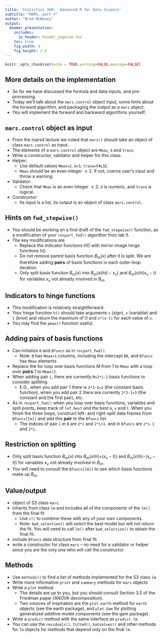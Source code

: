 ```yaml
---
title: 'Statistics 360:  Advanced R for Data Science'
subtitle: "MARS, part V"
author: "Brad McNeney"
output: 
  beamer_presentation:
    includes:
      in_header: header_pagenum.tex
    toc: true
    fig_width: 4
    fig_height: 2.5
---
```


```r
knitr::opts_chunk$set(echo = TRUE,warning=FALSE,message=FALSE)
```

## More details on the implementation

* So far we have discussed the formula and data inputs, and pre-processing.
* Today we'll talk about the `mars.control` object input, some hints 
about the forward algorithm, and packaging the output as a `mars` object.
* You will implement the forward and backward algorithms yourself. 

## `mars.control` object as input

* From the mars4 lecture we noted that `mars()` should take
an object of class `mars.control` as input.
* The elements of a `mars.control` object are 
`Mmax`, `d` and `trace`. 
* Write a constructor, validator and helper for this class.
* Helper: 
    * Use default values `Mmax=2`, `d=3`, `trace=FALSE`. 
    * `Mmax` should be an even integer $\geq2$. If not, coerce user's
    input and throw a warning.
* Validator:
    * Check that `Mmax` is an even integer $\geq2$, `d` is numeric,
    and `trace` is logical.
* Constructor:
    * Its input is a list, its output is an object of class `mars.control`.


## Hints on `fwd_stepwise()`

* You should be working on a first draft of the `fwd_stepwise()`
function, as a modification of your `recpart_fwd()` algorithm
from lab 5.
* The key modifications are
    * Replace the indicator functions H() with mirror-image hinge functions h().
    * Do not remove parent basis function $B_m(x)$ after it
    is split. We are therefore adding **pairs** of basis functions in 
    each outer-loop iteration.
    * Only split basis function $B_m(x)$ into $B_m(x)h(t-x_v)$
    and $B_m(x)h(x_v-t)$ for variables $x_v$ not already involved in $B_m$.

## Indicators to hinge functions

* This modification is relatively straightforward. 
* Your hinge function `h()` should take arguments `s` (sign), `x` (variable)
and `t` (knot) and return the maximum of 0 and `s*(x-t)` for each 
value of `x`.
* You may find the `pmax()` function useful.

## Adding pairs of basis functions

* Can initialize `B` and `Bfuncs` as in `recpart_fwd()`.
    * Note: `B` has `Mmax+1` columns, including the intercept `B0`, 
    and `Bfuncs` has `Mmax` elements
* Replace the for loop over basis functions M from 1 to `Mmax`
with a loop over **pairs** 1 to `Mmax/2`.
* When adding pair `i`, there are currently `M=2*i-1` basis functions
to consider splitting.
    * E.G., when you add pair 1 there is `2*1-1=1` (the constant basis
    function), when you add pair 2 there are currently `2*2-1=3` 
    (the constant and the first pair), etc.
* As in `recpart_fwd()` when you loop over basis functions, 
variables and split points, keep track of `lof_best` and
the best `m`, `v` and `t`. When you finish the three loops, 
construct left- and right-split data frames from `Bfuncs[[m]]`
and add this **pair** to the `Bfuncs` list.
    * The indices of pair `i` in `B` are `2*i` and `2*i+1`.
    and in `Bfuncs` are `2*i-1` and `2*i`.

## Restriction on splitting

* Only split basis function $B_m(x)$ into $B_m(x)h(+(x_v-t))$
and $B_m(x)h(-(x_v-t))$ for variables $x_v$ not already involved in $B_m$.
* You will need to consult the `Bfuncs[[m]]` to see which
basis functions make up $B_m$.

## Value/output

* object of S3 class `mars`.
* inherits from class `lm` and includes
all of the components of the `lm()` from the final fit
    * Use `c()` to combine these with any of your
    own components.
    * Note: `bwd_selection()` will *select* the best model
    but will not *return* the fit. You will need to call `lm()`
    after `bwd_selection()` to obtain the final fit.
* include `Bfuncs` data structure from final fit.
* write a constructor for class `mars` -- no need 
for a validator or helper since you are the only
one who will call the constructor.
    
## Methods

* Use `methods()` to find a list of methods implemented
for the S3 class `lm`.
* Write more informative `print` and `summary` methods
for `mars` objects
* Write a `plot` method. 
    * The details are up to you, but you 
    should consult Section 3.5 of the Friedman paper (ANOVA decomposition).
    * Two sources of inspiration are the `plot.earth` method
    for `earth` objects (see the earth package), and `plot.Gam` for
    plotting generalized additive model components 
    (see the gam package).
* Write a `predict` method with the same
interface as `predict.lm`.
* You can use the `residuals()`, `fitted()`, `hatvalues()` and other
methods for `lm` objects for methods
that depend only on the final `lm`.

